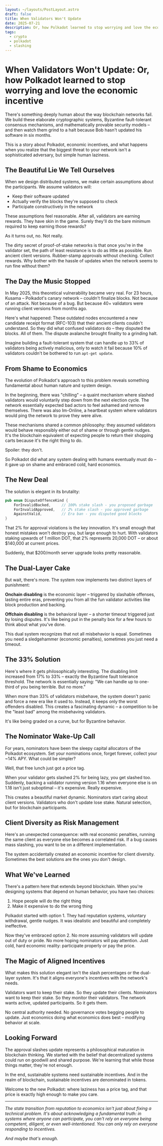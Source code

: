 ```yaml
---
layout: ~/layouts/PostLayout.astro
draft: false
title: When Validators Won't Update
date: 2025-07-21
description: Or, how Polkadot learned to stop worrying and love the economic incentive
tags:
  - crypto
  - polkadot
  - slashing
---
```


# When Validators Won't Update: Or, how Polkadot learned to stop worrying and love the economic incentive

There's something deeply human about the way blockchain networks fail. We build these elaborate
cryptographic systems, Byzantine fault-tolerant consensus mechanisms, and mathematically provable
security models – and then watch them grind to a halt because Bob hasn't updated his software in six
months.

This is a story about Polkadot, economic incentives, and what happens when you realize that the
biggest threat to your network isn't a sophisticated adversary, but simple human laziness.

## The Beautiful Lie We Tell Ourselves

When we design distributed systems, we make certain assumptions about the participants. We assume
validators will:
- Keep their software updated
- Actually verify the blocks they're supposed to check
- Participate constructively in the network

These assumptions feel reasonable. After all, validators are earning rewards. They have skin in the
game. Surely they'll do the bare minimum required to keep earning those rewards?

As it turns out, no. Not really.

The dirty secret of proof-of-stake networks is that once you're in the validator set, the path of
least resistance is to do as little as possible. Run ancient client versions. Rubber-stamp approvals
without checking. Collect rewards. Why bother with the hassle of updates when the network seems to
run fine without them?

## The Day the Music Stopped

In May 2025, this theoretical vulnerability became very real. For 23 hours, Kusama – Polkadot's
canary network – couldn't finalize blocks. Not because of an attack. Not because of a bug. But
because 40+ validators were running client versions from months ago.

Here's what happened: These outdated nodes encountered a new candidate receipt format (RFC-103) that
their ancient clients couldn't understand. So they did what confused validators do – they disputed
the blocks. All of them. The dispute avalanche brought finality to a grinding halt.

Imagine building a fault-tolerant system that can handle up to 33% of validators being actively
malicious, only to watch it fail because 10% of validators couldn't be bothered to run `apt-get
update`.

## From Shame to Economics

The evolution of Polkadot's approach to this problem reveals something fundamental about human
nature and system design.

In the beginning, there was "chilling" – a quaint mechanism where slashed validators would
voluntarily step down from the next election cycle. The network essentially expected bad actors to
feel ashamed and remove themselves. There was also Im-Online, a heartbeat system where validators
would ping the network to prove they were alive.

These mechanisms shared a common philosophy: they assumed validators would behave responsibly either
out of shame or through gentle nudges. It's the blockchain equivalent of expecting people to return
their shopping carts because it's the right thing to do.

Spoiler: they don't.

So Polkadot did what any system dealing with humans eventually must do – it gave up on shame and
embraced cold, hard economics.

## The New Deal

The solution is elegant in its brutality:

```rust
pub enum DisputeOffenceKind {
    ForInvalidBacked,     // 100% stake slash - you proposed garbage
    ForInvalidApproved,   // 2% stake slash - you approved garbage  
    AgainstValid,         // Era ban - you disputed good blocks
}
```

That 2% for approval violations is the key innovation. It's small enough that honest mistakes won't
destroy you, but large enough to hurt. With validators staking upwards of 1 million DOT, that 2%
represents 20,000 DOT – or about $140,000 at current prices.

Suddenly, that $200/month server upgrade looks pretty reasonable.

## The Dual-Layer Cake

But wait, there's more. The system now implements two distinct layers of punishment:

**Onchain disabling** is the economic layer – triggered by slashable offenses, lasting entire eras,
preventing you from all the fun validator activities like block production and backing.

**Offchain disabling** is the behavioral layer – a shorter timeout triggered just by losing
disputes. It's like being put in the penalty box for a few hours to think about what you've done.

This dual system recognizes that not all misbehavior is equal. Sometimes you need a sledgehammer
(economic penalties), sometimes you just need a timeout.

## The 33% Solution

Here's where it gets philosophically interesting. The disabling limit increased from 17% to 33% –
exactly the Byzantine fault tolerance threshold. The network is essentially saying: "We can handle
up to one-third of you being terrible. But no more."

When more than 33% of validators misbehave, the system doesn't panic and force a new era like it
used to. Instead, it keeps only the worst offenders disabled. This creates a fascinating dynamic – a
competition to be the "least bad" among the misbehaving validators.

It's like being graded on a curve, but for Byzantine behavior.

## The Nominator Wake-Up Call

For years, nominators have been the sleepy capital allocators of the Polkadot ecosystem. Set your
nominations once, forget forever, collect your ~14% APY. What could be simpler?

Well, that free lunch just got a price tag.

When your validator gets slashed 2% for being lazy, you get slashed too. Suddenly, backing a
validator running version 1.16 when everyone else is on 1.18 isn't just suboptimal – it's expensive.
Really expensive.

This creates a beautiful market dynamic. Nominators start caring about client versions. Validators
who don't update lose stake. Natural selection, but for blockchain participants.

## Client Diversity as Risk Management

Here's an unexpected consequence: with real economic penalties, running the same client as everyone
else becomes a correlated risk. If a bug causes mass slashing, you want to be on a different
	implementation.

The system accidentally created an economic incentive for client diversity. Sometimes the best
solutions are the ones you don't design.

## What We've Learned

There's a pattern here that extends beyond blockchain. When you're designing systems that depend on
human behavior, you have two choices:

1. Hope people will do the right thing
2. Make it expensive to do the wrong thing

Polkadot started with option 1. They had reputation systems, voluntary withdrawal, gentle nudges. It
was idealistic and beautiful and completely ineffective.

Now they've embraced option 2. No more assuming validators will update out of duty or pride. No more
hoping nominators will pay attention. Just cold, hard economic reality: participate properly or pay
the price.

## The Magic of Aligned Incentives

What makes this solution elegant isn't the slash percentages or the dual-layer system. It's that it
aligns everyone's incentives with the network's needs.

Validators want to keep their stake. So they update their clients.
Nominators want to keep their stake. So they monitor their validators.
The network wants active, updated participants. So it gets them.

No central authority needed. No governance votes begging people to update. Just economics doing what
economics does best – modifying behavior at scale.

## Looking Forward

The approval slashes update represents a philosophical maturation in blockchain thinking. We started
with the belief that decentralized systems could run on goodwill and shared purpose. We're learning
that while those things matter, they're not enough.

In the end, sustainable systems need sustainable incentives. And in the realm of blockchain,
sustainable incentives are denominated in tokens.

Welcome to the new Polkadot: where laziness has a price tag, and that price is exactly high enough
to make you care.

---

*The state transition from reputation to economics isn't just about fixing a technical problem. It's
about acknowledging a fundamental truth: in systems where anyone can participate, you can't rely on
everyone being competent, diligent, or even well-intentioned. You can only rely on everyone
responding to incentives.*

*And maybe that's enough.*

